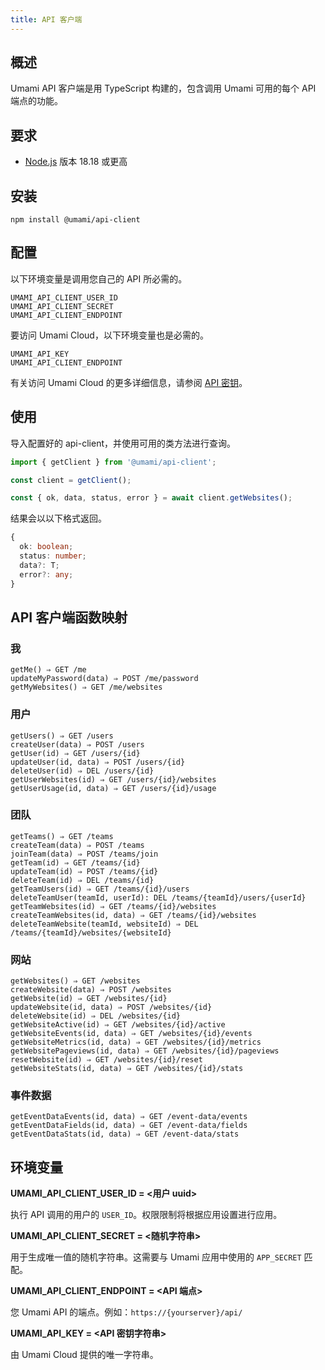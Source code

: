 ```yaml
---
title: API 客户端
---
```


## 概述

Umami API 客户端是用 TypeScript 构建的，包含调用 Umami 可用的每个 API 端点的功能。

## 要求

- [Node.js](https://nodejs.org/) 版本 18.18 或更高

## 安装

```shell
npm install @umami/api-client
```

## 配置

以下环境变量是调用您自己的 API 所必需的。

```dotenv
UMAMI_API_CLIENT_USER_ID
UMAMI_API_CLIENT_SECRET
UMAMI_API_CLIENT_ENDPOINT
```

要访问 Umami Cloud，以下环境变量也是必需的。

```dotenv
UMAMI_API_KEY
UMAMI_API_CLIENT_ENDPOINT
```

有关访问 Umami Cloud 的更多详细信息，请参阅 [API 密钥](/docs/cloud/api-key)。

## 使用

导入配置好的 api-client，并使用可用的类方法进行查询。

```js
import { getClient } from '@umami/api-client';

const client = getClient();

const { ok, data, status, error } = await client.getWebsites();
```

结果会以以下格式返回。

```typescript
{
  ok: boolean;
  status: number;
  data?: T;
  error?: any;
}
```

## API 客户端函数映射

### 我

```text
getMe() ⇒ GET /me
updateMyPassword(data) ⇒ POST /me/password
getMyWebsites() ⇒ GET /me/websites
```

### 用户

```text
getUsers() ⇒ GET /users
createUser(data) ⇒ POST /users
getUser(id) ⇒ GET /users/{id}
updateUser(id, data) ⇒ POST /users/{id}
deleteUser(id) ⇒ DEL /users/{id}
getUserWebsites(id) ⇒ GET /users/{id}/websites
getUserUsage(id, data) ⇒ GET /users/{id}/usage
```

### 团队

```text
getTeams() ⇒ GET /teams
createTeam(data) ⇒ POST /teams
joinTeam(data) ⇒ POST /teams/join
getTeam(id) ⇒ GET /teams/{id}
updateTeam(id) ⇒ POST /teams/{id}
deleteTeam(id) ⇒ DEL /teams/{id}
getTeamUsers(id) ⇒ GET /teams/{id}/users
deleteTeamUser(teamId, userId): DEL /teams/{teamId}/users/{userId}
getTeamWebsites(id) ⇒ GET /teams/{id}/websites
createTeamWebsites(id, data) ⇒ GET /teams/{id}/websites
deleteTeamWebsite(teamId, websiteId) ⇒ DEL /teams/{teamId}/websites/{websiteId}
```

### 网站

```text
getWebsites() ⇒ GET /websites
createWebsite(data) ⇒ POST /websites
getWebsite(id) ⇒ GET /websites/{id}
updateWebsite(id, data) ⇒ POST /websites/{id}
deleteWebsite(id) ⇒ DEL /websites/{id}
getWebsiteActive(id) ⇒ GET /websites/{id}/active
getWebsiteEvents(id, data) ⇒ GET /websites/{id}/events
getWebsiteMetrics(id, data) ⇒ GET /websites/{id}/metrics
getWebsitePageviews(id, data) ⇒ GET /websites/{id}/pageviews
resetWebsite(id) ⇒ GET /websites/{id}/reset
getWebsiteStats(id, data) ⇒ GET /websites/{id}/stats
```

### 事件数据

```text
getEventDataEvents(id, data) ⇒ GET /event-data/events
getEventDataFields(id, data) ⇒ GET /event-data/fields
getEventDataStats(id, data) ⇒ GET /event-data/stats
```

## 环境变量

**UMAMI_API_CLIENT_USER_ID = &lt;用户 uuid&gt;**

执行 API 调用的用户的 `USER_ID`。权限限制将根据应用设置进行应用。

**UMAMI_API_CLIENT_SECRET = &lt;随机字符串&gt;**

用于生成唯一值的随机字符串。这需要与 Umami 应用中使用的 `APP_SECRET` 匹配。

**UMAMI_API_CLIENT_ENDPOINT = &lt;API 端点&gt;**

您 Umami API 的端点。例如：`https://{yourserver}/api/`

**UMAMI_API_KEY = &lt;API 密钥字符串&gt;**

由 Umami Cloud 提供的唯一字符串。